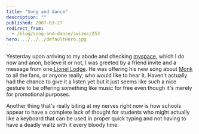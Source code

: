 ```yaml
---
title: "Song and dance"
description: ""
published: 2007-03-27
redirect_from:
  - /blog/song-and-dance/swizec/253
hero: ../../../defaultHero.jpg
---
```


Yesterday upon arriving to my abode and checking [myspace](http://myspace.com/swizec), which I do now and anon, believe it or not, I was greeted by a friend invite and a message from one[ Lionel Lodge](http://profile.myspace.com/index.cfm?fuseaction=user.viewprofile&friendid=58513191). He was offering his new song about [Monk](http://en.wikipedia.org/wiki/Adrian_Monk) to all the fans, or anyone really, who would like to hear it. Haven't actually had the chance to give it a listen yet but it just seems like such a nice gesture to be offering something like music for free even though it's merely for promotional purposes.

Another thing that's really biting at my nerves right now is how schools appear to have a complete lack of thought for students who might actually like a keyboard that can be used in proper quick typing and not having to have a deadly waltz with it every bloody time.
